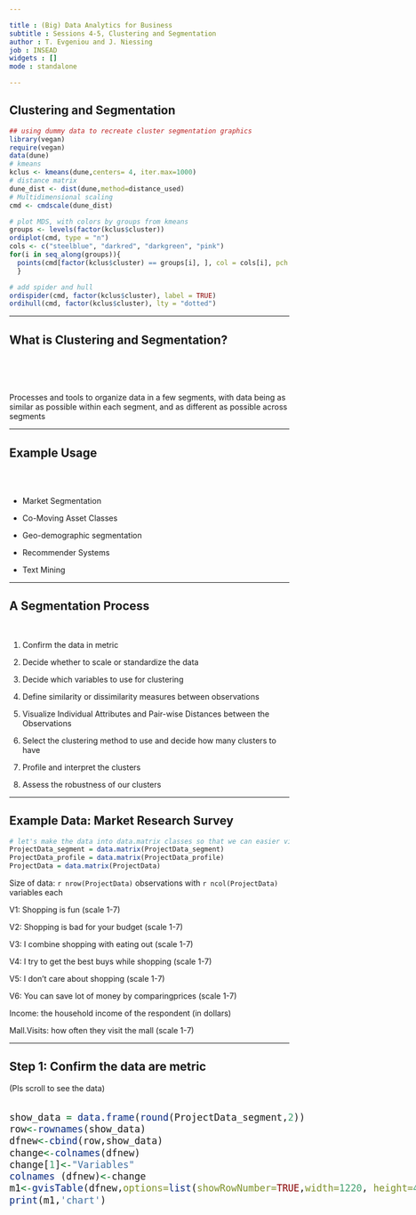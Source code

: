 ```yaml
---

title : (Big) Data Analytics for Business
subtitle : Sessions 4-5, Clustering and Segmentation
author : T. Evgeniou and J. Niessing
job : INSEAD
widgets : []
mode : standalone 

---
```


## Clustering and Segmentation

```r
## using dummy data to recreate cluster segmentation graphics
library(vegan)
require(vegan)
data(dune)
# kmeans
kclus <- kmeans(dune,centers= 4, iter.max=1000)
# distance matrix
dune_dist <- dist(dune,method=distance_used)
# Multidimensional scaling
cmd <- cmdscale(dune_dist)
```

```r
# plot MDS, with colors by groups from kmeans
groups <- levels(factor(kclus$cluster))
ordiplot(cmd, type = "n")
cols <- c("steelblue", "darkred", "darkgreen", "pink")
for(i in seq_along(groups)){
  points(cmd[factor(kclus$cluster) == groups[i], ], col = cols[i], pch = 16)
  }

# add spider and hull
ordispider(cmd, factor(kclus$cluster), label = TRUE)
ordihull(cmd, factor(kclus$cluster), lty = "dotted")
```
---

## What is Clustering and Segmentation?

<br>
<br>
<br>

Processes and tools to organize data in a few segments, with data being as similar as possible within each segment, and as different as possible across segments

---

## Example Usage

<br>
<br>

- Market Segmentation

- Co-Moving Asset Classes

- Geo-demographic segmentation

- Recommender Systems

- Text Mining


---

## A Segmentation Process

<br>

1. Confirm the data in metric 

2. Decide whether to scale or standardize the data

3. Decide which variables to use for clustering

4. Define similarity or dissimilarity measures between observations

5. Visualize Individual Attributes and  Pair-wise Distances between the Observations

6. Select the clustering method to use and decide how many clusters to have

7. Profile and interpret the clusters 

8. Assess the robustness of our clusters

---

## Example Data: Market Research Survey


```r
# let's make the data into data.matrix classes so that we can easier visualize them
ProjectData_segment = data.matrix(ProjectData_segment)
ProjectData_profile = data.matrix(ProjectData_profile)
ProjectData = data.matrix(ProjectData)
```

Size of data: `r nrow(ProjectData)` observations with `r ncol(ProjectData)` variables each

V1: Shopping is fun (scale 1-7)

V2: Shopping is bad for your budget (scale 1-7)

V3: I combine shopping with eating out (scale 1-7)

V4: I try to get the best buys while shopping (scale 1-7)

V5: I don't care about shopping (scale 1-7)

V6: You can save lot of money by comparingprices (scale 1-7)

Income: the household income of the respondent (in dollars)

Mall.Visits: how often they visit the mall (scale 1-7)

---

## Step 1: Confirm the data are metric 

(Pls scroll to see the data)

<style>
.wrapper{
            height: 120%;
            width: 900px;
            overflow: auto;
          }
</style>
<div class="wrapper" style="font-size:20px;">
<div class="row">
<div class="col-md-3">
```r
show_data = data.frame(round(ProjectData_segment,2))
row<-rownames(show_data)
dfnew<-cbind(row,show_data)
change<-colnames(dfnew)
change[1]<-"Variables"
colnames (dfnew)<-change
m1<-gvisTable(dfnew,options=list(showRowNumber=TRUE,width=1220, height=400,allowHTML=TRUE,page='disable'))
print(m1,'chart')
```
</div>
</div>
</div>

---

## Step 2: Decide whether to scale or standardize the data: Summary Statistics

<br>

<style>
.wrapper{
            height: 120%;
            width: 900px;
            overflow: auto;
          }
</style>
<div class="wrapper" style="font-size:20px;">
<div class="row">
<div class="col-md-3">
```r
show_data = data.frame(round(my_summary(ProjectData_segment),2))
row<-rownames(show_data)
dfnew<-cbind(row,show_data)
change<-colnames(dfnew)
change[1]<-"Variables"
colnames (dfnew)<-change
m1<-gvisTable(dfnew,options=list(showRowNumber=TRUE,width=1220, height=400,allowHTML=TRUE,page='disable'))
print(m1,'chart')
```
</div>
</div>
</div>


---

## Data Standardization: Example Code

<br>
<br>

```r
ProjectData_segment_scaled=apply(ProjectData_segment,2, function(r) {
  if (sd(r)!=0) { 
    res=(r-mean(r))/sd(r) 
  } else { 
    res=0*r; res
    }
  })
```

---

## Standardized Data: Summary Statistics

<br>

<style>
.wrapper{
            height: 120%;
            width: 900px;
            overflow: auto;
          }
</style>
<div class="wrapper" style="font-size:20px;">
<div class="row">
<div class="col-md-3">
```r
show_data = data.frame(round(my_summary(ProjectData_segment_scaled),2))
row<-rownames(show_data)
dfnew<-cbind(row,show_data)
change<-colnames(dfnew)
change[1]<-"Variables"
colnames (dfnew)<-change
m1<-gvisTable(dfnew,options=list(showRowNumber=TRUE,width=1220, height=400,allowHTML=TRUE,page='disable'))
print(m1,'chart')
```
</div>
</div>
</div>

---

## Step 3. Decide which variables to use for clustering

<br>
<br>
<br>

The choice of the variables used for clustering is critically important 
<br>
<br>

Tpically we use different variables for segmentation (the "segmentation variables") and different ones for profiling (the "profiling variables")

<br>
<br>

Remember: Segmentation is an iterative process

---

## Step 4. Define similarity or dissimilarity measures between observations


Defining what we mean when we say "similar" or "different" observations is a key part of cluster analysis which often requires a lot of contextual knowledge and creativity 

<br>
<br>


There are literally thousands of rigorous mathematical definitions of distance between observations/vectors

<br>
<br>

The user can manually define such distance metrics

---

## Distances across our data using the Euclidean distance

<br>
<br>

```r
euclidean_pairwise <- as.matrix(dist(head(ProjectData_segment, 5), method="euclidean"))
euclidean_pairwise <- euclidean_pairwise*lower.tri(euclidean_pairwise) + euclidean_pairwise*diag(euclidean_pairwise) + 10e10*upper.tri(euclidean_pairwise)
euclidean_pairwise[euclidean_pairwise==10e10] <- NA
```

<style>
.wrapper{
            height: 120%;
            width: 900px;
            overflow: auto;
          }
</style>
<div class="wrapper" style="font-size:20px;">
<div class="row">
<div class="col-md-3">
```r
print(xtable(euclidean_pairwise, caption=paste("Pairwise Distances between the first 5 observations using The Euclidean Distance Metric:", data_name,sep=" "), digits=1), type="html", html.table.attributes = "class='table table-striped table-hover table-bordered'", caption.placement="top", comment = FALSE, include.rownames = FALSE)
```
</div>
</div>
</div>


---

## Distances across our data using the Manhattan distance

<br>
<br>

```r
manhattan_pairwise <- as.matrix(dist(head(ProjectData_segment, 5), method="manhattan"))
manhattan_pairwise <- manhattan_pairwise*lower.tri(manhattan_pairwise) + manhattan_pairwise*diag(manhattan_pairwise) + 10e10*upper.tri(manhattan_pairwise)
manhattan_pairwise[manhattan_pairwise==10e10] <- NA
```

<style>
.wrapper{
            height: 120%;
            width: 900px;
            overflow: auto;
          }
</style>
<div class="wrapper" style="font-size:20px;">
<div class="row">
<div class="col-md-3">
```r
print(xtable(manhattan_pairwise, caption=paste("Pairwise Distances between the first 5 observations using The Manhattan Distance Metric:", data_name, sep=" "), digits=1), type="html", html.table.attributes = "class='table table-striped table-hover table-bordered'", caption.placement="top", comment = FALSE, include.rownames = FALSE)
```
</div>
</div>
</div>


---


## Manually Defined Distances: an Example

<br>
<br>
<br>

```r
My_Distance_function<-function(x,y){sum(abs(x-y)>2)}
```

---


## Manually Defined Distances: an Example

<br>
<br>

```r
Manual_Pairwise=apply(head(ProjectData_segment,5),1,function(i) apply(head(ProjectData_segment,5),1,function(j) My_Distance_function(i,j) ))
Manual_Pairwise <- Manual_Pairwise * lower.tri(Manual_Pairwise) + Manual_Pairwise * diag(Manual_Pairwise) + 10e10*upper.tri(Manual_Pairwise)
Manual_Pairwise[Manual_Pairwise == 10e10] <- NA
```

<style>
.wrapper{
            height: 120%;
            width: 900px;
            overflow: auto;
          }
</style>
<div class="wrapper" style="font-size:20px;">
<div class="row">
<div class="col-md-3">
```r
print(xtable(Manual_Pairwise, caption=paste("Pairwise Distances between the first 5 observations using a simple manually defined Distance Metric:", data_name, sep=" "), digits=1), type="html", html.table.attributes = "class='table table-striped table-hover table-bordered'", caption.placement="top", comment = FALSE, include.rownames = FALSE)
```
</div>
</div>
</div>


---

## Step 5. Visualize Individual Attributes and  Pair-wise Distances between the Observations

---

## Histograms of some Variables

<style>
.wrapper{
            height: 40%;
            width: 800px;
            overflow: auto;
          }
</style>
<div class="wrapper" style="font-size:15px;">
```r
ProjectDataframe = data.frame(ProjectData_segment)
V1 <- ggplot() + geom_bar(aes(y = ..count.., x = V1),data=ProjectDataframe) + ylab(label = 'Frequency') + xlab(label = 'Histogram of Variable 1') + theme_grey()
V2 <- ggplot() + geom_bar(aes (y = ..count.., x = V2),data=ProjectDataframe) + ylab(label = 'Frequency') + xlab(label = 'Histogram of Variable 2') + theme_grey()
V3 <- ggplot() + geom_bar(aes (y = ..count.., x = V3),data=ProjectDataframe) + ylab(label = 'Frequency') + xlab(label = 'Histogram of Variable 3') + theme_grey()
V4 <- ggplot() + geom_bar(aes (y = ..count.., x = V4),data=ProjectDataframe) + ylab(label = 'Frequency') + xlab(label = 'Histogram of Variable 4') + theme_grey()
grid.arrange(V1, V2, V3, V4)
```
</div>

---

## Histogram of all pairwise distances 

Distance Used:  `r distance_used` 
```r
Pairwise_Distances <- dist(ProjectData_segment, method = distance_used) 
hist(Pairwise_Distances, main = NULL, xlab="Histogram of all pairwise Distances between observtions", ylab="Frequency")
```


---

## Step 6. Select the clustering method to use and decide how many clusters to have

<br>
<br>

There are many clustering methods. Two common ones are:

* Hierarchical Methods

* Non-Hierarchical Methods (e.g. k-means)

<br>

We can plug-and-play (with CARE) this "black box" in our analysis 

---


## Hierarchical Clustering: Dendrogram

<style>
.wrapper{
            height: 120%;
            width: 900px;
            overflow: auto;
          }
</style>
<div class="wrapper" style="font-size:20px;">
```r
Hierarchical_Cluster_distances <- dist(ProjectData_segment, method=distance_used)
Hierarchical_Cluster <- hclust(Hierarchical_Cluster_distances, method=hclust_method)
# Display dendogram
plot(Hierarchical_Cluster, main = NULL, sub=NULL, labels = 1:nrow(ProjectData_segment), xlab="Our Observations", cex.lab=1, cex.axis=1) 
# Draw dendogram with red borders around the 3 clusters
rect.hclust(Hierarchical_Cluster, k=numb_clusters_used, border="red") 
```
<div>

---

## Hierarchical Clustering Dendrogram Heights Plot

<style>
.wrapper{
            height: 40%;
            width: 800px;
            overflow: auto;
          }
</style>
<div class="wrapper" style="font-size:15px;">
```r
max <- nrow(ProjectData)
num <- max - 1
df1 <- cbind(as.data.frame(Hierarchical_Cluster$height[length(Hierarchical_Cluster$height):1]), c(1:num))
colnames(df1) <- c("distances","index")
Line <- gvisLineChart(as.data.frame(df1), xvar="index", yvar="distances", options=list(title='Distances plot', legend="right", width=900, height=600, hAxis="{title:'Number of Components', titleTextStyle:{color:'black'}}", vAxes="[{title:'Distances'}]", series="[{color:'green',pointSize:12, targetAxisIndex: 0}]"))
print(Line,'chart')
```
<div>

---

## Cluster Membership: Hierarchical Clustering

<br>

```r
cluster_memberships_hclust <- as.vector(cutree(Hierarchical_Cluster, k=3)) # cut tree into 3 clusters
cluster_ids_hclust=unique(cluster_memberships_hclust)
ProjectData_with_hclust_membership <- cbind(cluster_memberships_hclust, ProjectData)
colnames(ProjectData_with_hclust_membership)<-c("Cluster_Membership",colnames(ProjectData))
```


<style>
.wrapper{
            height: 120%;
            width: 900px;
            overflow: auto;
          }
</style>
<div class="wrapper" style="font-size:20px;">
<div class="row">
<div class="col-md-6">
```r
show_data = data.frame(round(ProjectData_with_hclust_membership,2))
row<-rownames(show_data)
dfnew<-cbind(row,show_data)
change<-colnames(dfnew)
change[1]<-"Variables"
colnames (dfnew)<-change
m1<-gvisTable(dfnew,options=list(showRowNumber=TRUE,width=1220, height=400,allowHTML=TRUE,page='disable'))
print(m1,'chart')
```
</div>
</div>
</div>

---

## Cluster Membership: Kmeans Clustering

<br>

```r
kmeans_clusters <- kmeans(ProjectData_segment,centers= numb_clusters_used, iter.max=1000, algorithm=kmeans_method)

ProjectData_with_kmeans_membership <- cbind(kmeans_clusters$cluster, ProjectData)
colnames(ProjectData_with_kmeans_membership)<-c("Cluster_Membership", colnames(ProjectData))
```


<style>
.wrapper{
            height: 120%;
            width: 900px;
            overflow: auto;
          }
</style>
<div class="wrapper" style="font-size:20px;">
<div class="row">
<div class="col-md-6">
```r
show_data = data.frame(round(ProjectData_with_kmeans_membership,2))
row<-rownames(show_data)
dfnew<-cbind(row,show_data)
change<-colnames(dfnew)
change[1]<-"Variables"
colnames (dfnew)<-change
m1<-gvisTable(dfnew,options=list(showRowNumber=TRUE,width=1220, height=400,allowHTML=TRUE,page='disable'))
print(m1,'chart')
```
</div>
</div>
</div>

---

## Step 7. Profile and interpret the clusters 

<br>
<br>
<br>

Data analytics is used to eventually make decisions, and that is feasible only when we are comfortable (enough) with our understanding of the analytics results, including our ability to clearly interpret them. 

---

## Cluster Profiling: Cluster Centers of Profling Variables


<br>

```r
cluster_memberships_kmeans <- kmeans_clusters$cluster 
cluster_ids_kmeans <- unique(cluster_memberships_kmeans)
```

```r

population_average = cbind(apply(ProjectData_profile, 2, mean), apply(ProjectData_profile, 2, sd))
colnames(population_average) <- c("Population (AVG)", "Population (SD)")
cluster_memberships <- cluster_memberships_kmeans
cluster_ids <-  cluster_ids_kmeans
Cluster_Profile_mean <- sapply(cluster_ids, function(i) apply(ProjectData_profile[(cluster_memberships==i), ], 2, mean))
colnames(Cluster_Profile_mean) <- paste("Segment (AVG)", 1:length(cluster_ids), sep=" ")
Cluster_Profile_sd <- sapply(cluster_ids, function(i) apply(ProjectData_profile[cluster_memberships==i,], 2, sd))
colnames(Cluster_Profile_sd)<- paste("Segment (SD)", 1:length(cluster_ids), sep=" ")
cluster.profile <- cbind (population_average,Cluster_Profile_mean)
```

<style>
.wrapper{
            height: 120%;
            width: 900px;
            overflow: auto;
          }
</style>
<div class="wrapper" style="font-size:20px;">
<div class="row">
<div class="col-md-6">
```r
show_data = data.frame(round(cluster.profile,2))
row<-rownames(show_data)
dfnew<-cbind(row,show_data)
change<-colnames(dfnew)
change[1]<-"Variables"
colnames (dfnew)<-change
m1<-gvisTable(dfnew,options=list(showRowNumber=TRUE,width=1220, height=400,allowHTML=TRUE,page='disable'))
print(m1,'chart')

```
</div>
</div>
</div>

--- 

## Interpretation: Snake Plots

<style>
.wrapper{
            height: 160%;
            width: 900px;
            overflow: auto;
          }
</style>
<div class="wrapper" style="font-size:20px;">
```r
ProjectData_scaled=apply(ProjectData,2, function(r) {if (sd(r)!=0) res=(r-mean(r))/sd(r) else res=0*r; res})
ProjectData_scaled_profile = ProjectData_scaled[, profile_attributes_used,drop=F]

Cluster_Profile_standar_mean <- sapply(cluster_ids, function(i) apply(ProjectData_scaled_profile[(cluster_memberships==i), ], 2, mean))
colnames(Cluster_Profile_standar_mean) <- paste("Segment (AVG)", 1:length(cluster_ids), sep=" ")

plot(Cluster_Profile_standar_mean[, 1,drop=F], type="l", col="red", main="Snake plot for each cluster", ylab="mean of cluster", xlab="profiling variables (standardized)",ylim=c(min(Cluster_Profile_standar_mean),max(Cluster_Profile_standar_mean))) 
for(i in 2:ncol(Cluster_Profile_standar_mean))
  lines(Cluster_Profile_standar_mean[, i], col="blue")
```
</div>


--- 

## Interpretation: Ratio to Average of Total Population (1 = Average)


```r
population_average_matrix <- population_average[,"Population (AVG)",drop=F] %*% matrix(rep(1,ncol(Cluster_Profile_mean)),nrow=1)
cluster_profile_ratios <- (ifelse(population_average_matrix==0, 0,Cluster_Profile_mean/population_average_matrix))
colnames(cluster_profile_ratios) <- paste("Segment", 1:ncol(cluster_profile_ratios), sep=" ")
## printing the result in a clean-slate table
```

<style>
.wrapper{
            height: 120%;
            width: 900px;
            overflow: auto;
          }
</style>
<div class="wrapper" style="font-size:20px;">
<div class="row">
<div class="col-md-6">
```r
show_data = data.frame(round(cluster_profile_ratios,2))
row<-rownames(show_data)
dfnew<-cbind(row,show_data)
change<-colnames(dfnew)
change[1]<-"Variables"
colnames (dfnew)<-change
m1<-gvisTable(dfnew,options=list(showRowNumber=TRUE,width=1220, height=400,allowHTML=TRUE,page='disable'))
print(m1,'chart')

```
</div>
</div>
</div>


--- 

## Step 8. Assess the robustness of our clusters

<br>
<br>

Are the clusters stable when we use:
<br>
<br>

- using different subsets of the original data
- using variations of the original segmentation attributes
- using different distance metrics
- using different segmentation methods
- using different numbers of clusters


--- 

## Example Robustness Test: Different Methods

<br>
<br>

```r
# First, make sure the segment ids are correctly aligned
max_cluster_overlap <- sapply(1:length(cluster_ids_kmeans), 
                              function(i) {
                                overlaps <- sapply(1:length(cluster_ids_hclust), 
                                                   function(j) length
                                                   (intersect(which(cluster_memberships_kmeans==i), 
                                                              which(cluster_memberships_hclust==j))));
                                which.max(overlaps)
                                }
                              )
cluster_memberships_kmeans_aligned <- rep(0,length(cluster_memberships_kmeans))
for (i in 1:length(cluster_ids_kmeans))
  cluster_memberships_kmeans_aligned[(cluster_memberships_kmeans==i)] <- max_cluster_overlap[i]

# Now calculate the overlaps
# First, the total overlap
total_observations_overlapping <- 100*sum(cluster_memberships_kmeans_aligned==cluster_memberships_hclust) / length(cluster_memberships_hclust)
# Then, per cluster
per_cluster_observations_overlapping <- sapply(1:length(cluster_ids_kmeans), function(i) 100*length(intersect(which(cluster_memberships_kmeans_aligned==i),which(cluster_memberships_hclust==i)))/sum(cluster_memberships_kmeans_aligned==i))
per_cluster_observations_overlapping <- matrix(per_cluster_observations_overlapping, nrow=1)
colnames(per_cluster_observations_overlapping) <- paste("Segment",1:length(per_cluster_observations_overlapping),sep=" ")
```

<br>
<br>

<div class="row">
<div class="col-md-3">
```r
print(xtable(per_cluster_observations_overlapping, caption = paste(paste("The percentage of observations belonging to the same segment is", total_observations_overlapping, sep=" "), "%."), digits=1), type="html", html.table.attributes = "class='table table-striped table-hover table-bordered'", caption.placement="top", comment = FALSE, include.rownames = FALSE)
```
</div>
</div>
 <br>
 
How much overlap should we expect across clustering solutions?


--- 
## Key Technical Terms and Lessons

- Segmentation Variables
- Profiling Variables
- Distance Metrics
- Hierarchical Clustering
- Dendrogram
- K-means Clustering
- Robustness: Statistics, Interpretation, Decisions
- Actionability, Interpretability, Statistical Robustness

--- 

## Next Class: Discriminant Analysis, Purchase Drivers, and Linking Analytics to Business Decisions


